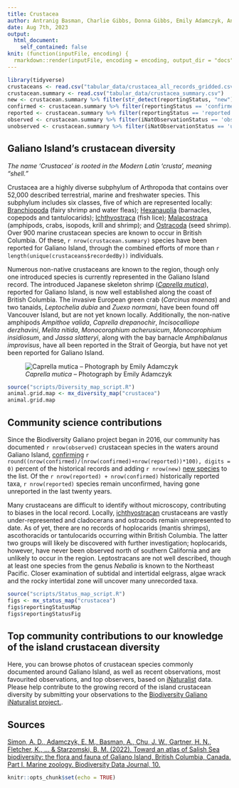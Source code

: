 ```yaml
---
title: Crustacea
author: Antranig Basman, Charlie Gibbs, Donna Gibbs, Emily Adamczyk, Andy Lamb, Andrew Simon
date: Aug 7th, 2023
output: 
  html_document:
    self_contained: false
knit: (function(inputFile, encoding) {
  rmarkdown::render(inputFile, encoding = encoding, output_dir = "docs", output_options = list(copy_resources = TRUE)) })
---
```


```r
library(tidyverse)
crustaceans <- read.csv("tabular_data/crustacea_all_records_gridded.csv")
crustacean.summary <- read.csv("tabular_data/crustacea_summary.csv")
new <- crustacean.summary %>% filter(str_detect(reportingStatus, "new")) 
confirmed <- crustacean.summary %>% filter(reportingStatus == 'confirmed') 
reported <- crustacean.summary %>% filter(reportingStatus == 'reported') 
observed <- crustacean.summary %>% filter(iNatObservationStatus == 'observed') 
unobserved <- crustacean.summary %>% filter(iNatObservationStatus == 'unobserved') 
```

## Galiano Island's crustacean diversity

*The name ‘Crustacea’ is rooted in the Modern Latin 'crusta', meaning “shell.”*

Crustacea are a highly diverse subphylum of Arthropoda that contains over 52,000 described terrestrial, marine and freshwater species. This subphylum includes six classes, five of which are represented locally: [Branchiopoda](#taxon:Branchiopoda) (fairy shrimp and water fleas); [Hexanauplia](#taxon:Hexanauplia) (barnacles, copepods and tantulocarids); [Ichthyostraca](#taxon:Ichthyostraca) (fish lice); [Malacostraca](#taxon:Malacostraca) (amphipods, crabs, isopods, krill and shrimp); and [Ostracoda](#taxon:Ostracoda) (seed shrimp). Over 900 marine crustacean species are known to occur in British Columbia. Of these, `r nrow(crustacean.summary)` species have been reported for Galiano Island, through the combined efforts of more than `r length(unique(crustaceans$recordedBy))` individuals.

Numerous non-native crustaceans are known to the region, though only one introduced species is currently represented in the Galiano Island record. The introduced Japanese skeleton shrimp ([*Caprella mutica*](#taxon:Caprella mutica)), reported for Galiano Island, is now well established along the coast of British Columbia. The invasive European green crab (*Carcinus maenas*) and two tanaids, *Leptochelia dubia* and *Zuexo normani*, have been found off Vancouver Island, but are not yet known locally. Additionally, the non-native amphipods *Ampithoe valida*, *Caprella drepanochir*, *Incisocalliope derzhavini*, *Melita nitida*, *Monocorophium acherusicum*, *Monocorophium insidiosum*, and *Jassa slatteryi*, along with the bay barnacle *Amphibalanus improvisus*, have all been reported in the Strait of Georgia, but have not yet been reported for Galiano Island.

![*Caprella mutica* – Photograph by Emily Adamczyk](media/Caprella_mutica_Emily_Adamczyk.jpeg)

```r
source("scripts/Diversity_map_script.R")
animal.grid.map <- mx_diversity_map("crustacea")
animal.grid.map
```

## Community science contributions

Since the Biodiversity Galiano project began in 2016, our community has documented `r nrow(observed)` crustacean species in the waters around Galiano Island, [confirming](#region:confirmed) `r round((nrow(confirmed)/(nrow(confirmed)+nrow(reported))*100), digits = 0)` percent of the historical records and adding `r nrow(new)` [new species](#region:new) to the list. Of the `r nrow(reported) + nrow(confirmed)` historically reported taxa, `r nrow(reported)` species remain unconfirmed, having gone unreported in the last twenty years.

Many crustaceans are difficult to identify without microscopy, contributing to biases in the local record. Locally, [ichthyostracan](#taxon:Ichthyostraca) crustaceans are vastly under-represented and cladocerans and ostracods remain unrepresented to date. As of yet, there are no records of hoplocarids (mantis shrimps), ascothoracids or tantulocarids occurring within British Columbia. The latter two groups will likely be discovered with further investigation; hoplocarids, however, have never been observed north of southern California and are unlikely to occur in the region. Leptostracans are not well described, though at least one species from the genus *Nebalia* is known to the Northeast Pacific. Closer examination of subtidal and intertidal eelgrass, algae wrack and the rocky intertidal zone will uncover many unrecorded taxa.

```r
source("scripts/Status_map_script.R")
figs <- mx_status_map("crustacea")
figs$reportingStatusMap
figs$reportingStatusFig
```

## Top community contributions to our knowledge of the island crustacean diversity

Here, you can browse photos of crustacean species commonly documented around Galiano Island, as well as recent observations, most favourited observations, and top observers, based on [iNaturalist](http://inaturalist.org/) data. Please help contribute to the growing record of the island crustacean diversity by submitting your observations to the [Biodiversity Galiano iNaturalist project.](http://inaturalist.org/projects/biodiversity-galiano-island).

<span class="mxcw-nonLeafletPane mxcw-paneName-TopContributions html-widget leaflet"></span>

## Sources

[Simon, A. D., Adamczyk, E. M., Basman, A., Chu, J. W., Gartner, H. N., Fletcher, K., ... & Starzomski, B. M. (2022). Toward an atlas of Salish Sea biodiversity: the flora and fauna of Galiano Island, British Columbia, Canada. Part I. Marine zoology. Biodiversity Data Journal, 10.](https://bdj.pensoft.net/article/76050/)

```r
knitr::opts_chunk$set(echo = TRUE)
```
